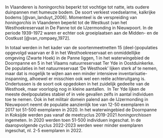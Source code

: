 In Vlaanderen is *honingorchis* beperkt tot vochtige tot natte, iets oudere duinpannen met humeuze bodem.
De soort verkiest voedselarme, kalkrijke bodems [@van_landuyt_2006].
Momenteel is de verspreiding van *honingorchis* in Vlaanderen beperkt tot de Westkust (van het Westhoekreservaat in De Panne tot de IJzermonding in Nieuwpoort. In de periode 1939-1972 waren er echter ook groeiplaatsen aan de Midden- en de Oostkust [@van_rompaey_1972].

In totaal werden in het kader van de soortenmeetnetten 15 (deel-)populaties opgevolgd waarvan er 8 in het Westhoekreservaat en onmiddellijke omgeving (Zwarte Hoek) in de Panne liggen, 1 in het waterwingebied de Doornpanne en 5 in het Vlaams natuurreservaat Ter Yde in Oostduinkerke.
De populaties in het natuurreservaat 'De Westhoek' lijken sterk af te nemen, maar dat is mogelijk te wijten aan een minder intensieve inventarisatie-inspanning, alhoewel er misschien ook wel een reële achteruitgang is.
Ondertussen is de soort ook opgedoken in het zuidelijk gedeelte van de Westhoek, maar voorlopig nog in kleine aantallen. 
In Ter Yde lijken de meeste deelpopulaties stabiel of in vele gevallen zelfs in aantal individuen toe te nemen.
Ook in het militair domein palend aan de IJzermonding in Nieuwpoort neemt de populatie aanzienlijk toe van 12-50 exemplaren in 2017 tot 51-500 exemplaren in 2020.
In het waterwingebied de Doornpanne in Koksijde werden pas vanaf de meetcyclus 2019-2021 *honingorchissen* ingemeten.
In 2020 werden toen 51-500 individuen ingeschat.
In de daaropvolgende cyclus 2022-2023 werden weer minder exemplaren ingeschat, nl.
2-5 exemplaren in 2022.
